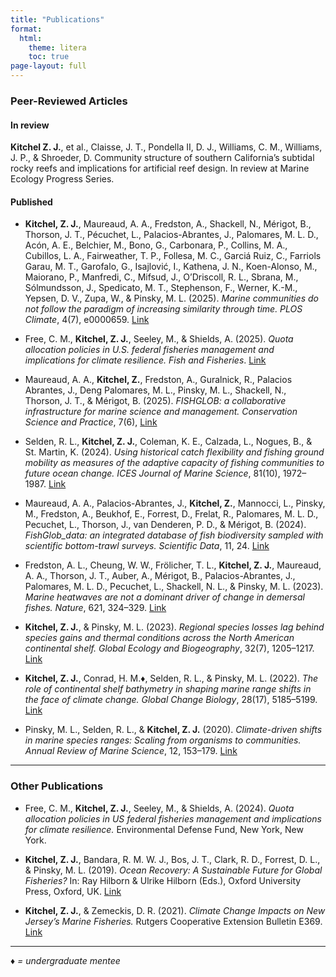 ```yaml
---
title: "Publications"
format:
  html:
    theme: litera
    toc: true
page-layout: full
---
```


### Peer-Reviewed Articles

#### In review

**Kitchel Z. J.**, et al., Claisse, J. T., Pondella II, D. J., Williams, C. M., Williams, J. P., & Shroeder, D. Community structure of southern California's subtidal rocky reefs and implications for artificial reef design. In review at Marine Ecology Progress Series.

#### Published

-   **Kitchel, Z. J.**, Maureaud, A. A., Fredston, A., Shackell, N., Mérigot, B., Thorson, J. T., Pécuchet, L., Palacios-Abrantes, J., Palomares, M. L. D., Acón, A. E., Belchier, M., Bono, G., Carbonara, P., Collins, M. A., Cubillos, L. A., Fairweather, T. P., Follesa, M. C., Garciá Ruiz, C., Farriols Garau, M. T., Garofalo, G., Isajlović, I., Kathena, J. N., Koen-Alonso, M., Maiorano, P., Manfredi, C., Mifsud, J., O'Driscoll, R. L., Sbrana, M., Sólmundsson, J., Spedicato, M. T., Stephenson, F., Werner, K.-M., Yepsen, D. V., Zupa, W., & Pinsky, M. L. (2025). *Marine communities do not follow the paradigm of increasing similarity through time.* *PLOS Climate*, 4(7), e0000659. [Link](https://doi.org/10.1371/journal.pclm.0000659)

-   Free, C. M., **Kitchel, Z. J.**, Seeley, M., & Shields, A. (2025). *Quota allocation policies in U.S. federal fisheries management and implications for climate resilience.* *Fish and Fisheries*. [Link](https://doi.org/10.1111/faf.70000)

-   Maureaud, A. A., **Kitchel, Z.**, Fredston, A., Guralnick, R., Palacios Abrantes, J., Deng Palomares, M. L., Pinsky, M. L., Shackell, N., Thorson, J. T., & Mérigot, B. (2025). *FISHGLOB: a collaborative infrastructure for marine science and management.* *Conservation Science and Practice*, 7(6), [Link](https://doi.org/10.1111/csp2.70035)

-   Selden, R. L., **Kitchel, Z. J.**, Coleman, K. E., Calzada, L., Nogues, B., & St. Martin, K. (2024). *Using historical catch flexibility and fishing ground mobility as measures of the adaptive capacity of fishing communities to future ocean change.* *ICES Journal of Marine Science*, 81(10), 1972--1987. [Link](https://doi.org/10.1093/icesjms/fsae139)

-   Maureaud, A. A., Palacios-Abrantes, J., **Kitchel, Z.**, Mannocci, L., Pinsky, M., Fredston, A., Beukhof, E., Forrest, D., Frelat, R., Palomares, M. L. D., Pecuchet, L., Thorson, J., van Denderen, P. D., & Mérigot, B. (2024). *FishGlob_data: an integrated database of fish biodiversity sampled with scientific bottom-trawl surveys.* *Scientific Data*, 11, 24. [Link](doi.org/10.1038/s41597-023-02866-w)

-   Fredston, A. L., Cheung, W. W., Frölicher, T. L., **Kitchel, Z. J.**, Maureaud, A. A., Thorson, J. T., Auber, A., Mérigot, B., Palacios-Abrantes, J., Palomares, M. L. D., Pecuchet, L., Shackell, N. L., & Pinsky, M. L. (2023). *Marine heatwaves are not a dominant driver of change in demersal fishes.* *Nature*, 621, 324--329. [Link](https://www.nature.com/articles/s41586-023-06449-y)

-   **Kitchel, Z. J.**, & Pinsky, M. L. (2023). *Regional species losses lag behind species gains and thermal conditions across the North American continental shelf.* *Global Ecology and Biogeography*, 32(7), 1205--1217. [Link](https://onlinelibrary.wiley.com/doi/10.1111/geb.13681)

-   **Kitchel, Z. J.**, Conrad, H. M.♦, Selden, R. L., & Pinsky, M. L. (2022). *The role of continental shelf bathymetry in shaping marine range shifts in the face of climate change.* *Global Change Biology*, 28(17), 5185--5199. [Link](https://onlinelibrary.wiley.com/doi/full/10.1111/gcb.16276)

-   Pinsky, M. L., Selden, R. L., & **Kitchel, Z. J.** (2020). *Climate-driven shifts in marine species ranges: Scaling from organisms to communities.* *Annual Review of Marine Science*, 12, 153--179. [Link](https://www.annualreviews.org/doi/abs/10.1146/annurev-marine-010419-010916)

------------------------------------------------------------------------

### Other Publications

-   Free, C. M., **Kitchel, Z. J.**, Seeley, M., & Shields, A. (2024). *Quota allocation policies in US federal fisheries management and implications for climate resilience.* Environmental Defense Fund, New York, New York.

-   **Kitchel, Z. J.**, Bandara, R. M. W. J., Bos, J. T., Clark, R. D., Forrest, D. L., & Pinsky, M. L. (2019). *Ocean Recovery: A Sustainable Future for Global Fisheries?* In: Ray Hilborn & Ulrike Hilborn (Eds.), Oxford University Press, Oxford, UK. [Link](https://global.oup.com/academic/product/ocean-recovery-9780198839767)

-   **Kitchel, Z. J.**, & Zemeckis, D. R. (2021). *Climate Change Impacts on New Jersey's Marine Fisheries.* Rutgers Cooperative Extension Bulletin E369. [Link](https://njaes.rutgers.edu/e369/)

------------------------------------------------------------------------

*♦ = undergraduate mentee*
